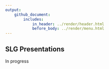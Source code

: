 ```yaml
---
output: 
    github_document:
        includes: 
            in_header: ../render/header.html
            before_body: ../render/menu.html
---
```


## SLG Presentations

In progress